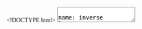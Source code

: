 <!DOCTYPE html>
<html>
   <head>
      <title>Title</title>
      <meta http-equiv="Content-Type" content="text/html; charset=UTF-8"/>
      <meta name="keywords" content="dmc,data mining,dmc2015,intro"/>
      <meta name="description" content="Introduction to the 2015 Data Mining Cup"/>
      <style type="text/css">
         @import url(https://fonts.googleapis.com/css?family=Droid+Serif:400,700,400italic);
         @import url(https://fonts.googleapis.com/css?family=Yanone+Kaffeesatz);
         @import url(https://fonts.googleapis.com/css?family=Ubuntu+Mono:400,700,400italic);

         body { 
            font-family: 'Droid Serif'; 
         }
         h1, h2, h3 {
            font-family: 'Yanone Kaffeesatz';
            font-weight: 400;
            margin-bottom: 0;
         }
         .remark-slide-content h1 { font-size: 3em; }
         .remark-slide-content h2 { font-size: 2em; }
         .remark-slide-content h3 { font-size: 1.6em; }
         .footnote {
            position: absolute;
            bottom: 3em;
         }
         li p { line-height: 1.25em; }
            .red { color: #fa0000; }
            .bgcol { color: #272822; }
            .large { font-size: 2em; }
            a, a > code {
            color: rgb(249, 38, 114);
            text-decoration: none;
         }
         /* Styling for Template:Quote */
         blockquote.templatequote {
           margin-top: 0;
         }
         blockquote.templatequote div.templatequotecite {
             line-height: 1.5em;
              /* @noflip */
              text-align: left;
              /* @noflip */
              padding-left: 1.6em;
              margin-top: 0;
         }
         code {
            -moz-border-radius: 5px;
            -web-border-radius: 5px;
            background: #e7e8e2;
            border-radius: 5px;
         }
         .remark-container {
            background-color: bgcol;
         }
         .remark-code, .remark-inline-code { font-family: 'Ubuntu Mono'; }
         .remark-code-line-highlighted     { background-color: #373832; }
         .pull-left {
            float: left;
            width: 47%;
         }
         .pull-right {
            float: right;
            width: 47%;
         }
         .pull-right ~ p {
            clear: both;
         }
         #slideshow .slide .content code {
            font-size: 0.8em;
         }
         #slideshow .slide .content pre code {
            font-size: 0.9em;
            padding: 15px;
         }
         .inverse {
            background: #272822;
            color: #777872;
            text-shadow: 0 0 20px #333;
         }
         .inverse h1, .inverse h2 {
            color: #f3f3f3;
            line-height: 0.8em;
         }
         /* Slide-specific styling */
         #slide-inverse .footnote {
            bottom: 12px;
            left: 20px;
         }
         #slide-how .slides {
            font-size: 0.9em;
            position: absolute;
            top:  151px;
            right: 140px;
         }
         #slide-how .slides h3 {
            margin-top: 0.2em;
         }
         #slide-how .slides .first, #slide-how .slides .second {
            padding: 1px 20px;
            height: 90px;
            width: 120px;
            -moz-box-shadow: 0 0 10px #777;
            -webkit-box-shadow: 0 0 10px #777;
            box-shadow: 0 0 10px #777;
         }
         #slide-how .slides .first {
            background: #fff;
            position: absolute;
            top: 20%;
            left: 20%;
            z-index: 1;
         }
         #slide-how .slides .second {
            position: relative;
            background: #fff;
            z-index: 0;
         }

         /* Two-column layout */
         .left-column {
            color: #777;
            width: 20%;
            height: 92%;
            float: left;
         }
         .left-column h2:last-of-type, .left-column h3:last-child {
            color: #000;
         }
         .right-column {
            width: 75%;
            float: right;
            padding-top: 1em;
         }
      </style>
   </head>
   <body>
   <textarea id="source">

name: inverse
layout: true
class: center, middle, inverse
---
# So You Want To Be a Data Miner?
## The 2015 Data Mining Cup
### What to Expect When You're Predicting
.footnote[A link to our [github page](https://github.com/imouzon/dmc2015)]
---
#What Is The Data Mining Cup
#and 
#Why Are We Here?
---
layout: false
.left-column[
  ## What is it?
]
.right-column[

<img src="http://www.kdnuggets.com/wp-content/uploads/data-mining-cup.png" alt="dmc logo" height="145"> 

The Data Mining Cup is a yearly competition hosted by prudsys (all lower case) a German analytics company
focused on marketplace behavior. prudsys describes it this way:
> The DATA MINING CUP (DMC for short) has been inspiring students around the world to pursue intelligent data analysis since the year 2000.
> In 2014 over one thousand students from about 100 universities in 28 countries took part in the competition.
> The best teams will be invited to Berlin for the awards ceremony at the prudsys personalization summit.
]
---
.left-column[
  ## What is it?
  ## Why am I here?
]
.right-column[
<center>
<img src=" http://www.photographyblogger.net/wp-content/uploads/2012/02/011.jpg" alt="dmc logo" height="400"> 
</center>
]
---
name: inverse
layout: true
class: center, middle, inverse
---
#Only you can answer that
# Money? 
# Power?
# Glory?
---
#I can tell you why I'm here
---
layout: false
.left-column[
  ## What is it?
  ## Why am I here?
]
.right-column[
<center>
<img src="./figs/teampic1smallC.jpg" alt="dmc logo" height="250"> 
</center>
##In Spring 2013 I was taking STAT 602
- And 602 was really, really hard.
- So hard that I didn't even **look** at the midterm when I got it back
- But I knew that "data mining" was important and I liked it
- I just needed a chance to prove to myself that I could do it
]
---
.left-column[
  ## What is it?
  ## Why am I here?
]
.right-column[
##That's when I joined the Data Mining Cup Team
And as if by magic STAT 602 started making much more sense.
Without the big complicated data sets, 
it's hard to see where these theories and techniques matter. 
But working with these datasets takes up so much time, 
the methods become bizarre black boxes.
Working at the DMC gave me:
###Data Mining Experience
- A better understanding of why we need Machine Learning techniques
- A chance to apply what I was learning without any guardrails
- A chance to learn from others who had been through this before
]
---
.left-column[
  ## What is it?
  ## Why am I here?
]
.right-column[
###Better Computing Skills
- The problems you have to deal with are often computational, and you get better at working through them
- I got much better at R during this competition (I learned how to use `knitr` for instance)

###Collaborative Skills
- I got the chance to work hard at something because people were depending on me
- People working together on the same problem disagree - we had to resolve conflicts and move on
- Our solution is the hard work of several people, all woven together
- As the days went past, we got really close (friends for life kinda stuff)
]
---
<center>
<h1>I may not be much better at this stuff</h1>
<img src="https://encrypted-tbn0.gstatic.com/images?q=tbn:ANd9GcSui25NJlJwCR0TaL-8ogAXOSBP2oeckuYeFUdUXFW82yHsU2vJ" alt="dmc logo" height="450"> 
</center>
---
.left-column[
  ## What is it?
  ## Why am I here?
  ## We almost won
]
.right-column[
###We came in fifth 
####People went to Germany
<center>
   <img src="./figs/team2013.png" alt="my dogs" height="300">
</center>
<center>
   <img src="./figs/ceremony_2013.jpg" alt="dmc logo" height="100"> 
   <img src="./figs/berlin_stuff.jpg" alt="dmc logo" height="100"> 
   <img src="./figs/berlin_stuff2.jpg" alt="dmc logo" height="100"> 
</center>
]
---
.left-column[
  ## What is it?
  ## Why am I here?
  ## We almost won
  ## In 2014 we did win
]
.right-column[
<center>
   <img src="http://www.data-mining-cup.de/typo3temp/pics/8b9a02b940.jpg" alt="dmc logo" height="450"> 
</center>
]
---
name: inverse
layout: true
class: center, middle, inverse
---
   #I may not be much better at this stuff
---
<center>
<img src="https://encrypted-tbn0.gstatic.com/images?q=tbn:ANd9GcSui25NJlJwCR0TaL-8ogAXOSBP2oeckuYeFUdUXFW82yHsU2vJ" alt="dmc logo" height="700"> 
</center>



      </textarea>
      <script>
         var slideshow = remark.create();
      </script>
      <script src="https://gnab.github.io/remark/downloads/remark-latest.min.js" type="text/javascript"></script>
      <script type="text/javascript">
         var hljs = remark.highlighter.engine;
      </script>
      <script src="./remark.language.js" type="text/javascript"></script>
      <script type="text/javascript">
         var slideshow = remark.create({
            highlightStyle: 'monokai',
            highlightLanguage: 'remark'
         }) ;
      </script>
   </body>
</html>
